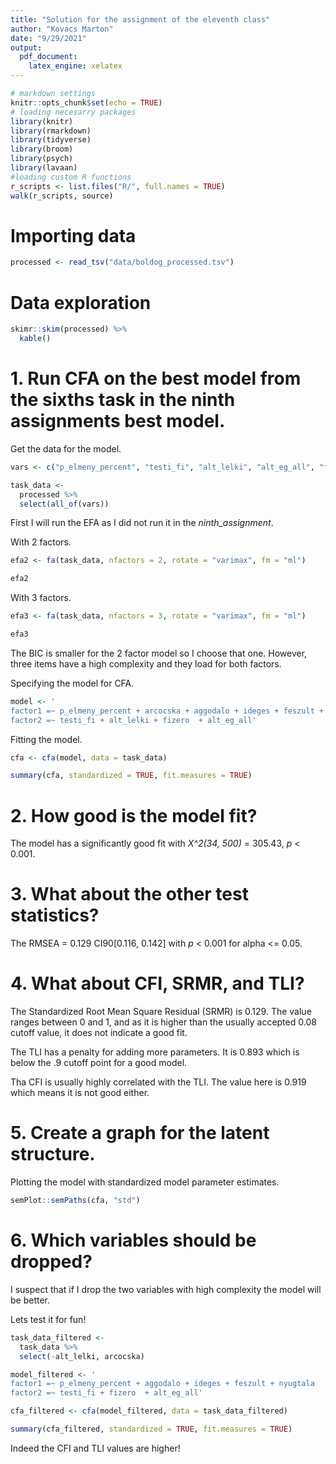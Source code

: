 ```yaml
---
title: "Solution for the assignment of the eleventh class"
author: "Kovacs Marton"
date: "9/29/2021"
output:
  pdf_document:
    latex_engine: xelatex
---
```


```r
# markdown settings
knitr::opts_chunk$set(echo = TRUE)
# loading necesarry packages
library(knitr)
library(rmarkdown)
library(tidyverse)
library(broom)
library(psych)
library(lavaan)
#loading custom R functions
r_scripts <- list.files("R/", full.names = TRUE)
walk(r_scripts, source)
```

# Importing data

```r
processed <- read_tsv("data/boldog_processed.tsv")
```

# Data exploration

```r
skimr::skim(processed) %>% 
  kable()
```

# 1. Run CFA on the best model from the sixths task in the ninth assignments best model.

Get the data for the model.

```r
vars <- c("p_elmeny_percent", "testi_fi", "alt_lelki", "alt_eg_all", "fizero", "arcocska", "aggodalo", "ideges", "feszult", "nyugtala")

task_data <- 
  processed %>% 
  select(all_of(vars))
```

First I will run the EFA as I did not run it in the _ninth_assignment_.

With 2 factors.

```r
efa2 <- fa(task_data, nfactors = 2, rotate = "varimax", fm = "ml")

efa2
```

With 3 factors.

```r
efa3 <- fa(task_data, nfactors = 3, rotate = "varimax", fm = "ml")

efa3
```

The BIC is smaller for the 2 factor model so I choose that one. However, three items have a high complexity and they load for both factors.

Specifying the model for CFA.

```r
model <- '
factor1 =~ p_elmeny_percent + arcocska + aggodalo + ideges + feszult + nyugtala
factor2 =~ testi_fi + alt_lelki + fizero  + alt_eg_all'
```

Fitting the model.

```r
cfa <- cfa(model, data = task_data)

summary(cfa, standardized = TRUE, fit.measures = TRUE)
```

# 2. How good is the model fit?

The model has a significantly good fit with _X^2(34, 500)_ = 305.43, _p_ < 0.001.

# 3. What about the other test statistics?

The RMSEA = 0.129 CI90[0.116, 0.142] with _p_ < 0.001 for alpha <= 0.05.

# 4. What about CFI, SRMR, and TLI?

The Standardized Root Mean Square Residual (SRMR) is 0.129. The value ranges between 0 and 1, and as it is higher than the usually accepted 0.08 cutoff value, it does not indicate a good fit.

The TLI has a penalty for adding more parameters. It is 0.893 which is below the .9 cutoff point for a good model.

Tha CFI is usually highly correlated with the TLI. The value here is 0.919 which means it is not good either.

# 5. Create a graph for the latent structure.

Plotting the model with standardized model parameter estimates.

```r
semPlot::semPaths(cfa, "std")
```

# 6. Which variables should be dropped?

I suspect that if I drop the two variables with high complexity the model will be better.

Lets test it for fun!

```r
task_data_filtered <-
  task_data %>% 
  select(-alt_lelki, arcocska)

model_filtered <- '
factor1 =~ p_elmeny_percent + aggodalo + ideges + feszult + nyugtala
factor2 =~ testi_fi + fizero  + alt_eg_all'

cfa_filtered <- cfa(model_filtered, data = task_data_filtered)

summary(cfa_filtered, standardized = TRUE, fit.measures = TRUE)
```

Indeed the CFI and TLI values are higher!